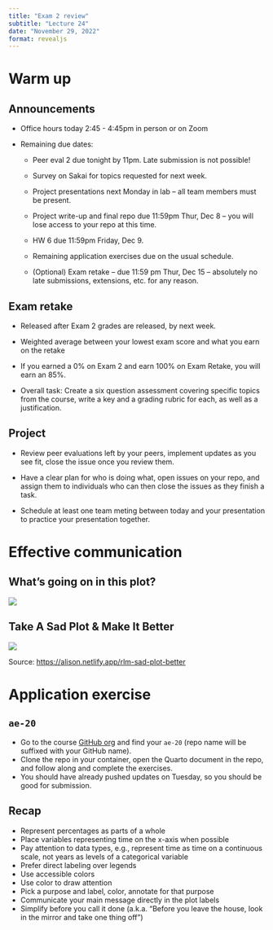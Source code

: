 ```yaml
---
title: "Exam 2 review"
subtitle: "Lecture 24"
date: "November 29, 2022"
format: revealjs
---
```


# Warm up

## Announcements {.smaller}

-   Office hours today 2:45 - 4:45pm in person or on Zoom

-   Remaining due dates:

    ::: incremental
    -   Peer eval 2 due tonight by 11pm.
        Late submission is not possible!

    -   Survey on Sakai for topics requested for next week.

    -   Project presentations next Monday in lab -- all team members must be present.

    -   Project write-up and final repo due 11:59pm Thur, Dec 8 -- you will lose access to your repo at this time.

    -   HW 6 due 11:59pm Friday, Dec 9.

    -   Remaining application exercises due on the usual schedule.

    -   (Optional) Exam retake -- due 11:59 pm Thur, Dec 15 -- absolutely no late submissions, extensions, etc. for any reason.
    :::

## Exam retake

-   Released after Exam 2 grades are released, by next week.

-   Weighted average between your lowest exam score and what you earn on the retake

-   If you earned a 0% on Exam 2 and earn 100% on Exam Retake, you will earn an 85%.

-   Overall task: Create a six question assessment covering specific topics from the course, write a key and a grading rubric for each, as well as a justification.

## Project

-   Review peer evaluations left by your peers, implement updates as you see fit, close the issue once you review them.

-   Have a clear plan for who is doing what, open issues on your repo, and assign them to individuals who can then close the issues as they finish a task.

-   Schedule at least one team meting between today and your presentation to practice your presentation together.

# Effective communication

## What's going on in this plot?

![](images/24/covid-plot.png){fig-align="center"}

## Take A Sad Plot & Make It Better

![](images/24/sad-plot-to-better.gif)

Source: [https://alison.netlify.app/rlm-sad-plot-better](alison.netlify.app/rlm-sad-plot-better)\

# Application exercise

## `ae-20`

::: appex
-   Go to the course [GitHub org](https://github.com/sta199-f22-1) and find your `ae-20` (repo name will be suffixed with your GitHub name).
-   Clone the repo in your container, open the Quarto document in the repo, and follow along and complete the exercises.
-   You should have already pushed updates on Tuesday, so you should be good for submission.
:::

## Recap {.smaller}

::: incremental
-   Represent percentages as parts of a whole
-   Place variables representing time on the x-axis when possible
-   Pay attention to data types, e.g., represent time as time on a continuous scale, not years as levels of a categorical variable
-   Prefer direct labeling over legends
-   Use accessible colors
-   Use color to draw attention
-   Pick a purpose and label, color, annotate for that purpose
-   Communicate your main message directly in the plot labels
-   Simplify before you call it done (a.k.a. "Before you leave the house, look in the mirror and take one thing off")
:::
